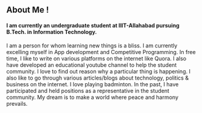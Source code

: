 ## About Me !


#### I am currently an undergraduate student at IIIT-Allahabad pursuing B.Tech. in Information Technology.


 I am a person for whom learning new things is a bliss. I am currently excelling myself in App development and Competitive Programming. In free time, I like to write on various platforms on the internet like Quora. I also have developed an educational youtube channel to help the student community. I love to find out reason why a particular thing is happening. I also like to go through various articles/blogs about technology, politics & business on the internet. I love playing badminton. In the past, I have participated and held positions as a representative in the student community. My dream is to make a world where peace and harmony prevails.